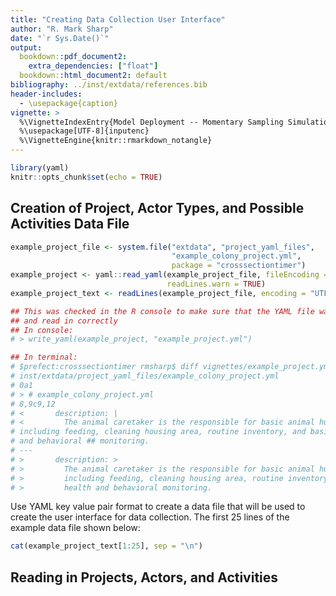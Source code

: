 ```yaml
---
title: "Creating Data Collection User Interface"
author: "R. Mark Sharp"
date: "`r Sys.Date()`"
output:
  bookdown::pdf_document2:
    extra_dependencies: ["float"]
  bookdown::html_document2: default
bibliography: ../inst/extdata/references.bib
header-includes:
  - \usepackage{caption}
vignette: >
  %\VignetteIndexEntry{Model Deployment -- Momentary Sampling Simulations}
  %\usepackage[UTF-8]{inputenc}
  %\VignetteEngine{knitr::rmarkdown_notangle}
---
```


```r
library(yaml)
knitr::opts_chunk$set(echo = TRUE)
```

## Creation of Project, Actor Types, and Possible Activities Data File

```r

example_project_file <- system.file("extdata", "project_yaml_files",
                                    "example_colony_project.yml", 
                                    package = "crosssectiontimer")
example_project <- yaml::read_yaml(example_project_file, fileEncoding = "UTF-8", 
                                   readLines.warn = TRUE)
example_project_text <- readLines(example_project_file, encoding = "UTF-8")

```


```r
## This was checked in the R console to make sure that the YAML file was formed
## and read in correctly
## In console:
# > write_yaml(example_project, "example_project.yml")

## In terminal:
# $prefect:crosssectiontimer rmsharp$ diff vignettes/example_project.yml \\
# inst/extdata/project_yaml_files/example_colony_project.yml 
# 0a1
# > # example_colony_project.yml
# 8,9c9,12
# <       description: |
# <         The animal caretaker is the responsible for basic animal husbandry \\
# including feeding, cleaning housing area, routine inventory, and basic health\\
# and behavioral ## monitoring.
# ---
# >       description: >
# >         The animal caretaker is the responsible for basic animal husbandry
# >         including feeding, cleaning housing area, routine inventory, and basic
# >         health and behavioral monitoring.

```


Use YAML key value pair format to create a data file that will be used to 
create the user interface for data collection.  The first 25 lines of the
example data file shown below:

```r
cat(example_project_text[1:25], sep = "\n")

```


## Reading in Projects, Actors, and Activities

